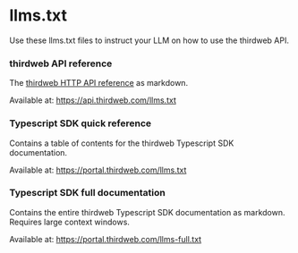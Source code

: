 # llms.txt

Use these llms.txt files to instruct your LLM on how to use the thirdweb API.

### thirdweb API reference

The [thirdweb HTTP API reference](https://api.thirdweb.com/reference) as markdown. 

Available at: https://api.thirdweb.com/llms.txt

### Typescript SDK quick reference

Contains a table of contents for the thirdweb Typescript SDK documentation.

Available at: https://portal.thirdweb.com/llms.txt

### Typescript SDK full documentation

Contains the entire thirdweb Typescript SDK documentation as markdown. Requires large context windows.

Available at: https://portal.thirdweb.com/llms-full.txt